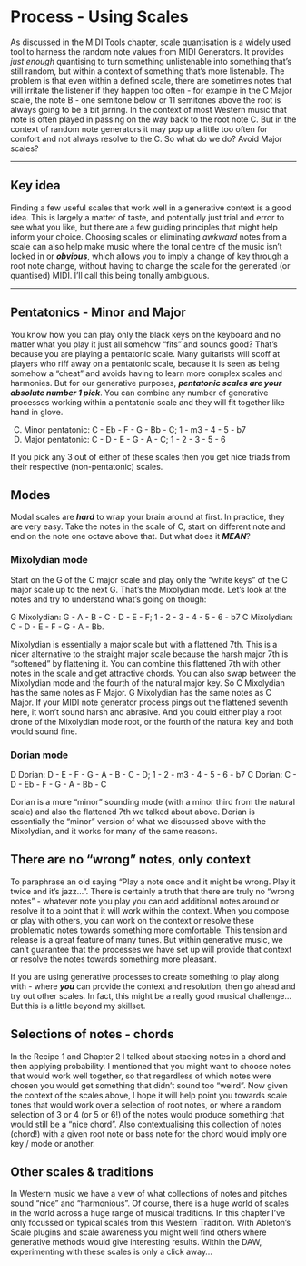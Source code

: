 # Process - Using Scales

As discussed in the MIDI Tools chapter, scale quantisation is a widely used tool to harness the random note values from MIDI Generators. It provides *just enough* quantising to turn something unlistenable into something that's still random, but within a context of something that's more listenable. The problem is that even within a defined scale, there are sometimes notes that will irritate the listener if they happen too often - for example in the C Major scale, the note B - one semitone below or 11 semitones above the root is always going to be a bit jarring. In the context of most Western music that note is often played in passing on the way back to the root note C. But in the context of random note generators it may pop up a little too often for comfort and not always resolve to the C. So what do we do? Avoid Major scales?

------------------------------------------------------------------------

## Key idea {.unnumbered}

Finding a few useful scales that work well in a generative context is a good idea. This is largely a matter of taste, and potentially just trial and error to see what you like, but there are a few guiding principles that might help inform your choice. Choosing scales or eliminating *awkward* notes from a scale can also help make music where the tonal centre of the music isn't locked in or ***obvious***, which allows you to imply a change of key through a root note change, without having to change the scale for the generated (or quantised) MIDI. I'll call this being tonally ambiguous.

------------------------------------------------------------------------

## Pentatonics - Minor and Major

You know how you can play only the black keys on the keyboard and no matter what you play it just all somehow "fits" and sounds good? That's because you are playing a pentatonic scale. Many guitarists will scoff at players who riff away on a pentatonic scale, because it is seen as being somehow a "cheat" and avoids having to learn more complex scales and harmonies. But for our generative purposes, ***pentatonic scales are your absolute number 1 pick***. You can combine any number of generative processes working within a pentatonic scale and they will fit together like hand in glove. 

(C) Minor pentatonic: C - Eb - F - G - Bb - C; 1 - m3 - 4 - 5 - b7
(C) Major pentatonic: C - D - E - G - A - C; 1 - 2 - 3 - 5 - 6

If you pick any 3 out of either of these scales then you get nice triads from their respective (non-pentatonic) scales. 

## Modes

Modal scales are ***hard*** to wrap your brain around at first. In practice, they are very easy. Take the notes in the scale of C, start on different note and end on the note one octave above that. But what does it ***MEAN***?

### Mixolydian mode

Start on the G of the C major scale and play only the "white keys" of the C major scale up to the next G. That's the Mixolydian mode. Let's look at the notes and try to understand what's going on though:

G Mixolydian: G - A - B - C - D - E - F; 1 - 2 - 3 - 4 - 5 - 6 - b7
C Mixolydian: C - D - E - F - G - A - Bb.

Mixolydian is essentially a major scale but with a flattened 7th. This is a nicer alternative to the straight major scale because the harsh major 7th is "softened" by flattening it. You can combine this flattened 7th with other notes in the scale and get attractive chords. You can also swap between the Mixolydian mode and the fourth of the natural major key. So C Mixolydian has the same notes as F Major. G Mixolydian has the same notes as C Major. If your MIDI note generator process pings out the flattened seventh here, it won't sound harsh and abrasive. And you could either play a root drone of the Mixolydian mode root, or the fourth of the natural key and both would sound fine.

### Dorian mode

D Dorian: D - E - F - G - A - B - C - D; 1 - 2 - m3 - 4 - 5 - 6 - b7
C Dorian: C - D - Eb - F - G - A - Bb - C

Dorian is a more "minor" sounding mode (with a minor third from the natural scale) and also the flattened 7th we talked about above. Dorian is essentially the "minor" version of what we discussed above with the Mixolydian, and it works for many of the same reasons.

## There are no "wrong" notes, only context

To paraphrase an old saying "Play a note once and it might be wrong. Play it twice and it's jazz...". There is certainly a truth that there are truly no "wrong notes" - whatever note you play you can add additional notes around or resolve it to a point that it will work within the context. When you compose or play with others, you can work on the context or resolve these problematic notes towards something more comfortable. This tension and release is a great feature of many tunes. But within generative music, we can't guarantee that the processes we have set up will provide that context or resolve the notes towards something more pleasant. 

If you are using generative processes to create something to play along with - where ***you*** can provide the context and resolution, then go ahead and try out other scales.  In fact, this might be a really good musical challenge... But this is a little beyond my skillset.

## Selections of notes - chords

In the Recipe 1 and Chapter 2 I talked about stacking notes in a chord and then applying probability. I mentioned that you might want to choose notes that would work well together, so that regardless of which notes were chosen you would get something that didn't sound too "weird". Now given the context of the scales above, I hope it will help point you towards scale tones that would work over a selection of root notes, or where a random selection of 3 or 4 (or 5 or 6!) of the notes would produce something that would still be a "nice chord". Also contextualising this collection of notes (chord!) with a given root note or bass note for the chord would imply one key / mode or another.

## Other scales & traditions

In Western music we have a view of what collections of notes and pitches sound "nice" and "harmonious". Of course, there is a huge world of scales in the world across a huge range of musical traditions. In this chapter I've only focussed on typical scales from this Western Tradition. With Ableton's Scale plugins and scale awareness you might well find others where generative methods would give interesting results. Within the DAW, experimenting with these scales is only a click away...